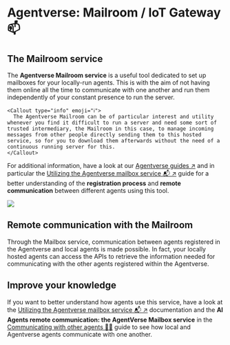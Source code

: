 
# Agentverse: Mailroom / IoT Gateway 📫
## The Mailroom service

The **Agentverse Mailroom service** is a useful tool dedicated to set up mailboxes for your locally-run agents. This is with the aim of not having them online all the time to communicate with one another and run them independently of your constant presence to run the server.

    <Callout type="info" emoji="ℹ️">
      The Agentverse Mailroom can be of particular interest and utility whenever you find it difficult to run a server and need some sort of trusted intermediary, the Mailroom in this case, to manage incoming messages from other people directly sending them to this hosted service, so for you to download them afterwards without the need of a continuous running server for this.
    </Callout>

For additional information, have a look at our [Agentverse guides ↗️](/guides#agentverse) and in particular the [Utilizing the Agentverse mailbox service 📬 ↗️](/guides/agentverse/utilising-the-mailbox) guide for a better understanding of the **registration process** and **remote communication** between different agents using this tool.

![](../../../src/images/mailroom.png)

## Remote communication with the Mailroom

Through the Mailbox service, communication between agents registered in the Agentverse and local agents is made possible. In fact, your locally hosted agents can access the APIs to retrieve the information needed for communicating with the other agents registered within the Agentverse.

## Improve your knowledge

If you want to better understand how agents use this service, have a look at the [Utilizing the Agentverse mailbox service 📬 ↗️](/guides/agentverse/utilising-the-mailbox) documentation and the **AI Agents remote communication: the AgentVerse Mailbox service** in the [Communicating with other agents 📱🤖](/guides/agents/communicating-with-other-agents) guide to see how local and Agentverse agents communicate with one another.
